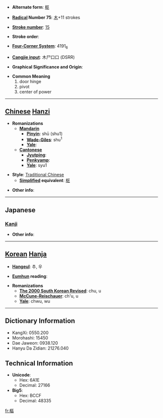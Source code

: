 * '''Alternate form''': [[枢]]

* '''[[Wiktionary:Chinese radical index| Radical]] Number 75''': [[Wiktionary:Chinese radical index 木|木]]+11 strokes

* '''[[Wiktionary:Chinese total strokes index|Stroke number]]''': [[Wiktionary:Chinese total strokes index 15|15]]

* '''Stroke order''': 

* '''[[Wiktionary:Chinese four corner index|Four-Corner System]]''': 4191<sub>6</sub>

* '''[[Wiktionary:Chinese Cangjie index|Cangjie input]]''': 木尸口口 (DSRR)

* '''Graphical Significance and Origin''': 

* '''Common Meaning'''
*#door hinge
*# pivot
*# center of power


----

== [[Chinese]] [[Hanzi]] ==

* '''Romanizations'''
** '''[[Mandarin]]'''
*** '''[[Pinyin]]''': shū (shu1)
*** '''[[Wade-Giles]]''': shu<sup>1</sup>
*** '''[[Yale]]''': 
** '''[[Cantonese]]'''
*** '''[[Jyutping]]''':
*** '''[[Penkyamp]]''': 
*** '''[[Yale]]''': syu1

* '''Style''': [[Traditional Chinese]] 
** '''[[Simplified Chinese|Simplified]] equivalent''': [[枢]]

* '''Other info''': 

----

==Japanese==
===[[Kanji]]===
{{kanji|on readings=[[すう]] (sū), [[しゅ]] (shu)
|kun readings=[[とぼそ]] (toboso), [[からくり]] (karakuri)
}}

* '''Other info''':  

----

== [[Korean]] [[Hanja]] ==

* '''[[Hangeul]]''': 추, 우

* '''[[Eumhun]] reading''': 

* '''Romanizations'''
** '''[[The 2000 South Korean Revised Romanization|The 2000 South Korean Revised]]''': chu, u
** '''[[McCune-Reischauer]]''': ch'u, u
** '''[[Yale]]''': chwu, wu

----

== Dictionary Information ==

* KangXi: 0550.200
* Morohashi: 15450
* Dae Jaweon: 0938.120
* Hanyu Da Zidian: 21276.040

== Technical Information ==

* '''Unicode''':
** Hex: 6A1E
** Decimal: 27166
* '''Big5''':
** Hex: BCCF
** Decimal: 48335

[[fr:樞]]